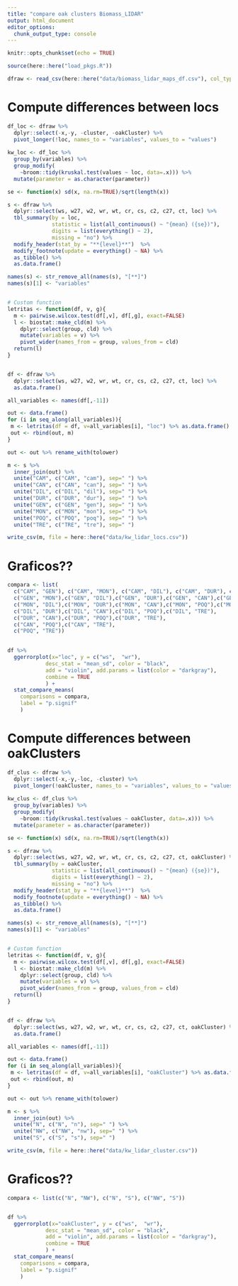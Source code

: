 ```yaml
---
title: "compare oak clusters Biomass_LIDAR"
output: html_document
editor_options: 
  chunk_output_type: console
---
```


```r
knitr::opts_chunk$set(echo = TRUE)
```


```r
source(here::here("load_pkgs.R"))
```



```r
dfraw <- read_csv(here::here("data/biomass_lidar_maps_df.csv"), col_types = cols())
```

# Compute differences between locs 

```r
df_loc <- dfraw %>% 
  dplyr::select(-x,-y, -cluster, -oakCluster) %>% 
  pivot_longer(!loc, names_to = "variables", values_to = "values") 
    
kw_loc <- df_loc %>% 
  group_by(variables) %>% 
  group_modify(
    ~broom::tidy(kruskal.test(values ~ loc, data=.x))) %>% 
  mutate(parameter = as.character(parameter))
```



```r
se <- function(x) sd(x, na.rm=TRUE)/sqrt(length(x))

s <- dfraw %>% 
  dplyr::select(ws, w27, w2, wr, wt, cr, cs, c2, c27, ct, loc) %>% 
  tbl_summary(by = loc,
              statistic = list(all_continuous() ~ "{mean} ({se})"), 
              digits = list(everything() ~ 2), 
              missing = "no") %>% 
  modify_header(stat_by = "**{level}**")  %>% 
  modify_footnote(update = everything() ~ NA) %>% 
  as_tibble() %>% 
  as.data.frame() 

names(s) <- str_remove_all(names(s), "[**]")
names(s)[1] <- "variables"


# Custom function
letritas <- function(df, v, g){
  m <- pairwise.wilcox.test(df[,v], df[,g], exact=FALSE)
  l <- biostat::make_cld(m) %>% 
    dplyr::select(group, cld) %>% 
    mutate(variables = v) %>% 
    pivot_wider(names_from = group, values_from = cld)
  return(l)
}


df <- dfraw %>% 
  dplyr::select(ws, w27, w2, wr, wt, cr, cs, c2, c27, ct, loc) %>% 
  as.data.frame()

all_variables <- names(df[,-11])

out <- data.frame()
for (i in seq_along(all_variables)){
 m <- letritas(df = df, v=all_variables[i], "loc") %>% as.data.frame()
 out <- rbind(out, m)
}

out <- out %>% rename_with(tolower)

m <- s %>% 
  inner_join(out) %>% 
  unite("CAM", c("CAM", "cam"), sep=" ") %>% 
  unite("CAN", c("CAN", "can"), sep=" ") %>% 
  unite("DIL", c("DIL", "dil"), sep=" ") %>% 
  unite("DUR", c("DUR", "dur"), sep=" ") %>% 
  unite("GEN", c("GEN", "gen"), sep=" ") %>% 
  unite("MON", c("MON", "mon"), sep=" ") %>% 
  unite("POQ", c("POQ", "poq"), sep=" ") %>% 
  unite("TRE", c("TRE", "tre"), sep=" ") 

write_csv(m, file = here::here("data/kw_lidar_locs.csv"))
```


# Graficos?? 

```r
compara <- list(
  c("CAM", "GEN"), c("CAM", "MON"), c("CAM", "DIL"), c("CAM", "DUR"), c("CAM", "CAN"), c("CAM", "POQ"), c("CAM", "TRE"),
  c("GEN", "MON"),c("GEN", "DIL"),c("GEN", "DUR"),c("GEN", "CAN"),c("GEN", "POQ"),c("GEN", "TRE"),
  c("MON", "DIL"),c("MON", "DUR"),c("MON", "CAN"),c("MON", "POQ"),c("MON", "TRE"),
  c("DIL", "DUR"),c("DIL", "CAN"),c("DIL", "POQ"),c("DIL", "TRE"),
  c("DUR", "CAN"),c("DUR", "POQ"),c("DUR", "TRE"),
  c("CAN", "POQ"),c("CAN", "TRE"),
  c("POQ", "TRE"))
  

df %>%  
  ggerrorplot(x="loc", y = c("ws",  "wr"), 
            desc_stat = "mean_sd", color = "black",
            add = "violin", add.params = list(color = "darkgray"), 
            combine = TRUE
            ) +
  stat_compare_means(
    comparisons = compara, 
    label = "p.signif"
    )

```



# Compute differences between oakClusters

```r
df_clus <- dfraw %>% 
  dplyr::select(-x,-y,-loc, -cluster) %>% 
  pivot_longer(!oakCluster, names_to = "variables", values_to = "values") 
    
kw_clus <- df_clus %>% 
  group_by(variables) %>% 
  group_modify(
    ~broom::tidy(kruskal.test(values ~ oakCluster, data=.x))) %>% 
  mutate(parameter = as.character(parameter))
```



```r
se <- function(x) sd(x, na.rm=TRUE)/sqrt(length(x))

s <- dfraw %>% 
  dplyr::select(ws, w27, w2, wr, wt, cr, cs, c2, c27, ct, oakCluster) %>% 
  tbl_summary(by = oakCluster,
              statistic = list(all_continuous() ~ "{mean} ({se})"), 
              digits = list(everything() ~ 2), 
              missing = "no") %>% 
  modify_header(stat_by = "**{level}**")  %>% 
  modify_footnote(update = everything() ~ NA) %>% 
  as_tibble() %>% 
  as.data.frame() 

names(s) <- str_remove_all(names(s), "[**]")
names(s)[1] <- "variables"


# Custom function
letritas <- function(df, v, g){
  m <- pairwise.wilcox.test(df[,v], df[,g], exact=FALSE)
  l <- biostat::make_cld(m) %>% 
    dplyr::select(group, cld) %>% 
    mutate(variables = v) %>% 
    pivot_wider(names_from = group, values_from = cld)
  return(l)
}


df <- dfraw %>% 
  dplyr::select(ws, w27, w2, wr, wt, cr, cs, c2, c27, ct, oakCluster) %>% 
  as.data.frame()

all_variables <- names(df[,-11])

out <- data.frame()
for (i in seq_along(all_variables)){
 m <- letritas(df = df, v=all_variables[i], "oakCluster") %>% as.data.frame()
 out <- rbind(out, m)
}

out <- out %>% rename_with(tolower)

m <- s %>% 
  inner_join(out) %>% 
  unite("N", c("N", "n"), sep=" ") %>% 
  unite("NW", c("NW", "nw"), sep=" ") %>% 
  unite("S", c("S", "s"), sep=" ")

write_csv(m, file = here::here("data/kw_lidar_cluster.csv"))
```


# Graficos?? 

```r
compara <- list(c("N", "NW"), c("N", "S"), c("NW", "S"))


df %>%  
  ggerrorplot(x="oakCluster", y = c("ws",  "wr"), 
            desc_stat = "mean_sd", color = "black",
            add = "violin", add.params = list(color = "darkgray"), 
            combine = TRUE
            ) +
  stat_compare_means(
    comparisons = compara, 
    label = "p.signif"
    )

```





